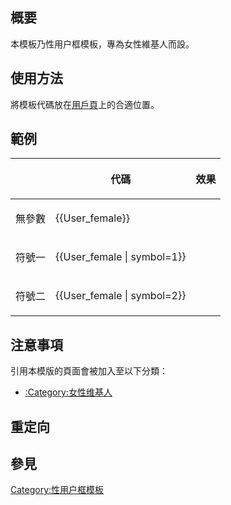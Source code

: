 
<includeonly><!-- 在這裡加入模板的保護標識 --></includeonly>
<noinclude>{{NoteTA|MediaWiki}}{{documentation subpage}}</noinclude>
<!-- 在本行下編輯模板說明 -->
== 概要 ==
本模板乃性用户框模板，專為女性維基人而設。

== 使用方法 ==
將模板代碼{{Tlx|User female}}放在[[Wikipedia:用戶頁|用戶頁]]上的合適位置。

== 範例 ==
{| class="wikitable"
|-
!  !! 代碼 !! 效果
|-
| 無參數 || <nowiki>{{User_female}}</nowiki> || {{User_female}}
|-
| 符號一 || <nowiki>{{User_female | symbol=1}}</nowiki> || {{User_female | symbol=1}}
|-
| 符號二 || <nowiki>{{User_female | symbol=2}}</nowiki> || {{User_female | symbol=2}}
|}

== 注意事項 ==
引用本模版的頁面會被加入至以下分類：
* [[:Category:女性维基人]]

== 重定向 ==

== 參見 ==

<includeonly>
<!-- 本行下加入模板的分類 -->
[[Category:性用户框模板]]
<!-- 本行下加入模板的跨語言鏈接 -->
</includeonly>